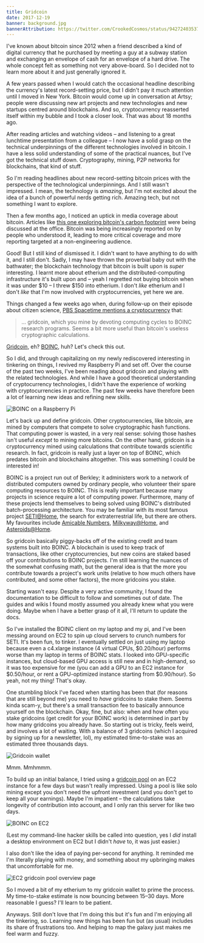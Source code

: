 ```yaml
---
title: Gridcoin
date: 2017-12-19
banner: background.jpg
bannerAttribution: https://twitter.com/CrookedCosmos/status/942724035376566272
---
```


I've known about bitcoin since 2012 when a friend described a kind of digital currency that he purchased by meeting a guy at a subway station and exchanging an envelope of cash for an envelope of a hard drive. The whole concept felt as something not very above-board. So I decided not to learn more about it and just generally ignored it.

A few years passed when I would catch the occasional headline describing the currency's latest record-setting price, but I didn't pay it much attention until I moved in New York. Bitcoin would come up in conversation at Artsy; people were discussing new art projects and new technologies and new startups centred around blockchains. And so, cryptocurrency reasserted itself within my bubble and I took a closer look. That was about 18 months ago.

After reading articles and watching videos – and listening to a great lunchtime presentation from a colleague – I now have a solid grasp on the technical underpinnings of the different technologies involved in bitcoin. I have a less solid understanding of some of the practical nuances, but I've got the technical stuff down. Cryptography, mining, P2P networks for blockchains, that kind of stuff.

So I'm reading headlines about new record-setting bitcoin prices with the perspective of the technological underpinnings. And I still wasn't impressed. I mean, the technology is _amazing_, but I'm not excited about the idea of a bunch of powerful nerds getting rich. Amazing tech, but not something I want to explore.

Then a few months ago, I noticed an uptick in media coverage about bitcoin. Articles like [this one exploring bitcoin's carbon footprint][energy] were being discussed at the office. Bitcoin was being increasingly reported on by people who understood it, leading to more critical coverage and more reporting targeted at a non-engineering audience.

Good! But I still kind of dismissed it. I didn't want to have anything to do with it, and I still don't. Sadly, I may have thrown the proverbial baby out with the bathwater; the blockchain technology that bitcoin is built upon is _super_ interesting. I learnt more about etherium and the distributed-computing infrastructure it's built upon and – yeah I regretted not buying bitcoin when it was under $10 – I threw $150 into etherium. I don't _like_ etherium and I don't _like_ that I'm now involved with cryptocurrencies, yet here we are.

Things changed a few weeks ago when, during follow-up on their episode about citizen science, [PBS Spacetime mentions a cryptocurrency][spacetime] that:

> ... gridcoin, which you mine by devoting computing cycles to BOINC research programs. Seems a bit more useful than bitcoin's useless cryptographic calculations.

[Gridcoin], eh? [BOINC][boinc], huh? Let's check this out.

So I did, and through capitalizing on my newly rediscovered interesting in tinkering on things, I revived my Raspberry Pi and set off. Over the course of the past two weeks, I've been reading about gridcoin and playing with the related technologies. And while I have a good theoretical understanding of cryptocurrency technologies, I didn't have the experience of working with cryptocurrencies in practice. The past few weeks have therefore been a lot of learning new ideas and refining new skills.

<Wide>

![BOINC on a Raspberry Pi](./pi.png)

</Wide>

Let's back up and define gridcoin. Other cryptocurrencies, like bitcoin, are mined by computers that compete to solve cryptographic hash functions. That computing power is wasted, in a very real sense: solving those hashes isn't useful _except_ to mining more bitcoins. On the other hand, gridcoin is a cryptocurrency mined using calculations that contribute towards scientific research. In fact, gridcoin is really just a layer on top of BOINC, which predates bitcoin and blockchains altogether. This was something I could be interested in!

BOINC is a project run out of Berkley; it administers work to a network of distributed computers owned by ordinary people, who volunteer their spare computing resources to BOINC. This is really important because many projects in science require a lot of computing power. Furthermore, many of these projects lend themselves to being solved using BOINC's distributed batch-processing architecture. You may be familiar with its most famous project [SETI@Home][seti], the search for extraterrestrial life, but there are others. My favourites include [Amicable Numbers][amicable], [Milkyway@Home][milky], and [Asteroids@Home][asteroids].

So gridcoin basically piggy-backs off of the existing credit and team systems built into BOINC. A blockchain is used to keep track of transactions, like other cryptocurrencies, but new coins are staked based off your contributions to BOINC projects. I'm still learning the nuances of the somewhat confusing math, but the general idea is that the more you contribute towards a project's work units (relative to how much others have contributed, and some other factors), the more gridcoins you stake.

Starting wasn't easy. Despite a very active community, I found the documentation to be difficult to follow and sometimes out of date. The guides and wikis I found mostly assumed you already knew what you were doing. Maybe when I have a better grasp of it all, I'll return to update the docs.

So I've installed the BOINC client on my laptop and my pi, and I've been messing around on EC2 to spin up cloud servers to crunch numbers for SETI. It's been fun, to tinker. I eventually settled on just using my laptop because even a c4.xlarge instance (4 virtual CPUs, $0.20/hour) performs worse than my laptop in terms of BOINC stats. I looked into GPU-specific instances, but cloud-based GPU access is still new and in high-demand, so it was too expensive for me (you can add a GPU to an EC2 instance for $0.50/hour, or rent a GPU-optimized instance starting from \$0.90/hour). So yeah, not my thing! That's okay.

One stumbling block I've faced when starting has been that (for reasons that are still beyond me) you need to _have_ gridcoins to stake them. Seems kinda scam-y, but there's a small transaction fee to basically announce yourself on the blockchain. Okay, fine, but also: when and how often you stake gridcoins (get credit for your BOINC work) is determined in part by how many gridcoins you already have. So starting out is tricky, feels weird, and involves a lot of waiting. With a balance of 3 gridcoins (which I acquired by signing up for a newsletter, lol), my estimated time-to-stake was an estimated three thousands days.

<Wide>

![Gridcoin wallet](./wallet.png)

</Wide>

Mmm. Mmhmmm.

To build up an initial balance, I tried using a [gridcoin pool][grcpool] on an EC2 instance for a few days but wasn't really impressed. Using a pool is like solo mining except you don't need the upfront investment (and you don't get to keep all your earnings). Maybe I'm impatient – the calculations take longevity of contribution into account, and I only ran this server for like two days.

<Wide>

![BOINC on EC2](./ec2.png)

</Wide>

(Lest my command-line hacker skills be called into question, yes I _did_ install a desktop environment on EC2 but I didn't _have_ to, it was just easier.)

I also don't like the idea of paying per-second for anything. It reminded me I'm literally playing with money, and something about my upbringing makes that uncomfortable for me.

![EC2 gridcoin pool overview page](./pool.png)

So I moved a bit of my etherium to my gridcoin wallet to prime the process. My time-to-stake estimate is now bouncing between 15–30 days. More reasonable I guess? I'll learn to be patient.

Anyways. Still don't love that I'm doing this but it's fun and I'm enjoying all the tinkering, so. Learning new things has been fun but (as usual) includes its share of frustrations too. And helping to map the galaxy just makes me feel warm and fuzzy.

[energy]: https://motherboard.vice.com/en_us/article/ywbbpm/bitcoin-mining-electricity-consumption-ethereum-energy-climate-change
[spacetime]: https://youtu.be/izqaWyZsEtY?t=784
[gridcoin]: http://www.gridcoin.us
[boinc]: https://boinc.berkeley.edu
[seti]: http://setiathome.berkeley.edu
[amicable]: https://sech.me/boinc/Amicable/
[milky]: https://milkyway.cs.rpi.edu/milkyway/
[asteroids]: http://asteroidsathome.net
[grcpool]: https://grcpool.com
